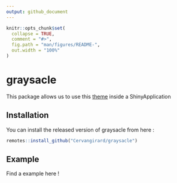```yaml
---
output: github_document
---
```


<!-- README.md is generated from README.Rmd. Please edit that file -->

```r
knitr::opts_chunk$set(
  collapse = TRUE,
  comment = "#>",
  fig.path = "man/figures/README-",
  out.width = "100%"
)
```

# graysacle

This package allows us to use this [theme](https://blackrockdigital.github.io/startbootstrap-grayscale/) inside a ShinyApplication

## Installation

You can install the released version of graysacle from here :

``` r
remotes::install_github("Cervangirard/graysacle")
```

## Example

Find a example here !

